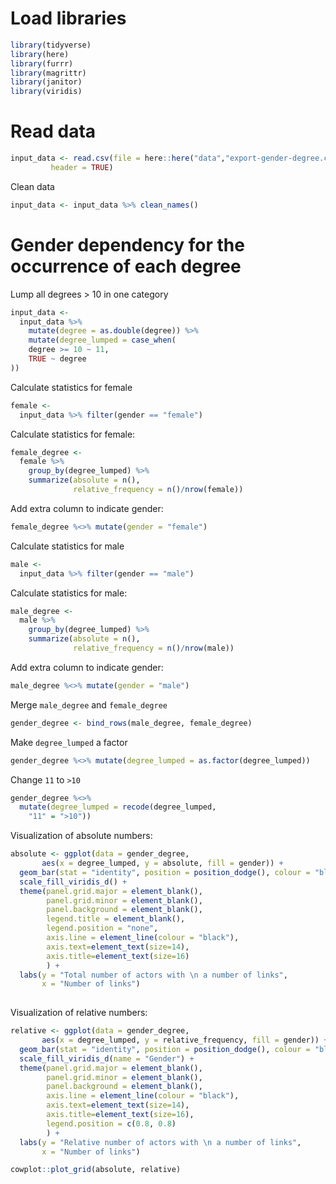 
# Load libraries

```r
library(tidyverse)
library(here)
library(furrr)
library(magrittr)
library(janitor)
library(viridis)
```

# Read data

```r
input_data <- read.csv(file = here::here("data","export-gender-degree.csv"),
         header = TRUE)
```

Clean data

```r
input_data <- input_data %>% clean_names()
```

# Gender dependency for the occurrence of each degree  

Lump all degrees > 10 in one category

```r
input_data <- 
  input_data %>% 
    mutate(degree = as.double(degree)) %>% 
    mutate(degree_lumped = case_when(
    degree >= 10 ~ 11,
    TRUE ~ degree
))
```


Calculate statistics for female

```r
female <-
  input_data %>% filter(gender == "female")
```

Calculate statistics for female:

```r
female_degree <- 
  female %>% 
    group_by(degree_lumped) %>% 
    summarize(absolute = n(),
              relative_frequency = n()/nrow(female))
```

Add extra column to indicate gender:

```r
female_degree %<>% mutate(gender = "female")
```

Calculate statistics for male

```r
male <-
  input_data %>% filter(gender == "male")
```

Calculate statistics for male:

```r
male_degree <- 
  male %>% 
    group_by(degree_lumped) %>% 
    summarize(absolute = n(),
              relative_frequency = n()/nrow(male))
```

Add extra column to indicate gender:

```r
male_degree %<>% mutate(gender = "male")
```

Merge `male_degree` and `female_degree`

```r
gender_degree <- bind_rows(male_degree, female_degree)
```

Make `degree_lumped` a factor

```r
gender_degree %<>% mutate(degree_lumped = as.factor(degree_lumped))
```

Change `11` to `>10`

```r
gender_degree %<>% 
  mutate(degree_lumped = recode(degree_lumped,
    "11" = ">10"))
```


Visualization of absolute numbers:

```r
absolute <- ggplot(data = gender_degree, 
       aes(x = degree_lumped, y = absolute, fill = gender)) +
  geom_bar(stat = "identity", position = position_dodge(), colour = "black") +
  scale_fill_viridis_d() +
  theme(panel.grid.major = element_blank(), 
        panel.grid.minor = element_blank(),
        panel.background = element_blank(), 
        legend.title = element_blank(),
        legend.position = "none",
        axis.line = element_line(colour = "black"),
        axis.text=element_text(size=14),
        axis.title=element_text(size=16)
        ) +
  labs(y = "Total number of actors with \n a number of links", 
       x = "Number of links")
  

```


Visualization of relative numbers:

```r
relative <- ggplot(data = gender_degree, 
       aes(x = degree_lumped, y = relative_frequency, fill = gender)) +
  geom_bar(stat = "identity", position = position_dodge(), colour = "black") +
  scale_fill_viridis_d(name = "Gender") +
  theme(panel.grid.major = element_blank(), 
        panel.grid.minor = element_blank(),
        panel.background = element_blank(), 
        axis.line = element_line(colour = "black"),
        axis.text=element_text(size=14),
        axis.title=element_text(size=16),
        legend.position = c(0.8, 0.8)
        ) +
  labs(y = "Relative number of actors with \n a number of links", 
       x = "Number of links") 
```

```r
cowplot::plot_grid(absolute, relative)
```

